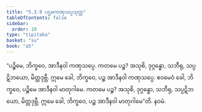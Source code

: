 ```yaml
---
title: "5.3.9 ပဌမကဏှသပ္ပသုတ္တ"
tableOfContents: false
sidebar:
  order: 10
type: "tipitaka"
basket: "su"
book: "a5"
---
```



<DynamicBreadcrumb />

<Division number="229" book="a5">

<Paragraph number="1280" book="a5">
“ပဉ္စိမေ, ဘိက္ခဝေ, အာဒီနဝါ ကဏှသပ္ပေ. ကတမေ ပဉ္စ? အသုစိ, ဒုဂ္ဂန္ဓော, သဘီရု, သပ္ပဋိဘယော, မိတ္တဒုဗ္ဘီ. ဣမေ ခေါ, ဘိက္ခဝေ, ပဉ္စ အာဒီနဝါ ကဏှသပ္ပေ.
</Paragraph>

<Paragraph number="1281" book="a5">
ဧဝမေဝံ ခေါ, ဘိက္ခဝေ, ပဉ္စိမေ အာဒီနဝါ မာတုဂါမေ. ကတမေ ပဉ္စ? အသုစိ, ဒုဂ္ဂန္ဓော, သဘီရု, သပ္ပဋိဘယော, မိတ္တဒုဗ္ဘီ. ဣမေ ခေါ, ဘိက္ခဝေ, ပဉ္စ အာဒီနဝါ မာတုဂါမေ”တိ.

</Paragraph>
</Division>

<Paragraph number="1282" type="center" book="a5">
နဝမံ.
</Paragraph>